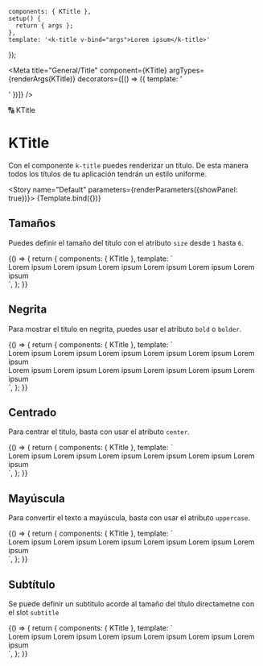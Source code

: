 
    components: { KTitle },
    setup() {
      return { args };
    },
    template: '<k-title v-bind="args">Lorem ipsum</k-title>'
});

<Meta title="General/Title" component={KTitle} argTypes={renderArgs(KTitle)} decorators={[() => ({ template: '<div class="flex items-center justify-center p-10"><story /></div>' })]} />

<SHead image="https://media3.giphy.com/media/YSeWtruZU3jS5dnRfh/giphy.gif?cid=ecf05e47rkgmosfbz7swp8fdbgcbgqdekz1vn3rpwm1oy9ln&rid=giphy.gif&ct=g">🔠 KTitle</SHead>

# KTitle
Con el componente `k-title` puedes renderizar un título. De esta manera todos los títulos de tu aplicación tendrán un estilo uniforme.

<Story name="Default" parameters={renderParameters({showPanel: true})}>
  {Template.bind({})}
</Story>

<ArgsTable story="Default" />

## **Tamaños**
Puedes definir el tamaño del titulo con el atributo `size` desde `1` hasta `6`.

<Canvas>
  <Story name="Sizes" argTypes={renderArgs(KTitle, {}, true)} parameters={renderParameters({showPanel: false})}>
    {() => {
      return {
        components: { KTitle },
        template: `
          <div class="flex flex-col gap-4">
            <k-title :size="1">Lorem ipsum</k-title>
            <k-title :size="2">Lorem ipsum</k-title>
            <k-title :size="3">Lorem ipsum</k-title>
            <k-title :size="4">Lorem ipsum</k-title>
            <k-title :size="5">Lorem ipsum</k-title>
            <k-title :size="6">Lorem ipsum</k-title>
          </div>
        `,
      };
    }}
  </Story>
</Canvas>

## **Negrita**
Para mostrar el titulo en negrita, puedes usar el atributo `bold` o `bolder`.

<Canvas>
  <Story name="Bold" argTypes={renderArgs(KTitle, {}, true)} parameters={renderParameters({showPanel: false})}>
    {() => {
      return {
        components: { KTitle },
        template: `
          <div class="flex flex-row gap-10">
            <div class="flex flex-col gap-4">
              <k-title :size="1" bold>Lorem ipsum</k-title>
              <k-title :size="2" bold>Lorem ipsum</k-title>
              <k-title :size="3" bold>Lorem ipsum</k-title>
              <k-title :size="4" bold>Lorem ipsum</k-title>
              <k-title :size="5" bold>Lorem ipsum</k-title>
              <k-title :size="6" bold>Lorem ipsum</k-title>
            </div>
            <div class="flex flex-col gap-4">
              <k-title :size="1" bolder>Lorem ipsum</k-title>
              <k-title :size="2" bolder>Lorem ipsum</k-title>
              <k-title :size="3" bolder>Lorem ipsum</k-title>
              <k-title :size="4" bolder>Lorem ipsum</k-title>
              <k-title :size="5" bolder>Lorem ipsum</k-title>
              <k-title :size="6" bolder>Lorem ipsum</k-title>
            </div>
          </div>
        `,
      };
    }}
  </Story>
</Canvas>

## **Centrado**
Para centrar el titulo, basta con usar el atributo `center`.


<Canvas>
  <Story name="Center" argTypes={renderArgs(KTitle, {}, true)} parameters={renderParameters({showPanel: false})}>
    {() => {
      return {
        components: { KTitle },
        template: `
          <div class="flex flex-col text-center gap-4">
            <k-title :size="1" center>Lorem ipsum</k-title>
            <k-title :size="2" center>Lorem ipsum</k-title>
            <k-title :size="3" center>Lorem ipsum</k-title>
            <k-title :size="4" center>Lorem ipsum</k-title>
            <k-title :size="5" center>Lorem ipsum</k-title>
            <k-title :size="6" center>Lorem ipsum</k-title>
          </div>
        `,
      };
    }}
  </Story>
</Canvas>

## **Mayúscula**
Para convertir el texto a mayúscula, basta con usar el atributo `uppercase`.

<Canvas>
  <Story name="Uppercase" argTypes={renderArgs(KTitle, {}, true)} parameters={renderParameters({showPanel: false})}>
    {() => {
      return {
        components: { KTitle },
        template: `
          <div class="flex flex-col gap-4">
            <k-title :size="1" uppercase>Lorem ipsum</k-title>
            <k-title :size="2" uppercase>Lorem ipsum</k-title>
            <k-title :size="3" uppercase>Lorem ipsum</k-title>
            <k-title :size="4" uppercase>Lorem ipsum</k-title>
            <k-title :size="5" uppercase>Lorem ipsum</k-title>
            <k-title :size="6" uppercase>Lorem ipsum</k-title>
          </div>
        `,
      };
    }}
  </Story>
</Canvas>

## **Subtítulo**
Se puede definir un subtitulo acorde al tamaño del título directametne con el slot `subtitle`

<Canvas>
  <Story name="Subtitle" argTypes={renderArgs(KTitle, {}, true)} parameters={renderParameters({showPanel: false})}>
    {() => {
      return {
        components: { KTitle },
        template: `
          <div class="flex flex-col gap-6">
            <k-title :size="1">
              Lorem ipsum 
              <template #subtitle>Dolor sit amet</template>
            </k-title>
            <k-title :size="2" >
              Lorem ipsum 
              <template #subtitle>Dolor sit amet</template>
            </k-title>
            <k-title :size="3" >
              Lorem ipsum 
              <template #subtitle>Dolor sit amet</template>
            </k-title>
            <k-title :size="4" >
              Lorem ipsum 
              <template #subtitle>Dolor sit amet</template>
            </k-title>
            <k-title :size="5" >
              Lorem ipsum 
              <template #subtitle>Dolor sit amet</template>
            </k-title>
            <k-title :size="6" >
              Lorem ipsum 
              <template #subtitle>Dolor sit amet</template>
            </k-title>
          </div>
        `,
      };
    }}
  </Story>
</Canvas>
